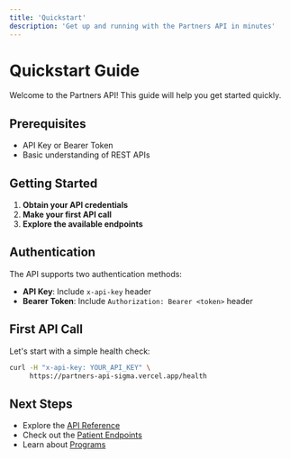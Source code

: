 ```yaml
---
title: 'Quickstart'
description: 'Get up and running with the Partners API in minutes'
---
```


# Quickstart Guide

Welcome to the Partners API! This guide will help you get started quickly.

## Prerequisites

- API Key or Bearer Token
- Basic understanding of REST APIs

## Getting Started

1. **Obtain your API credentials**
2. **Make your first API call**
3. **Explore the available endpoints**

## Authentication

The API supports two authentication methods:

- **API Key**: Include `x-api-key` header
- **Bearer Token**: Include `Authorization: Bearer <token>` header

## First API Call

Let's start with a simple health check:

```bash
curl -H "x-api-key: YOUR_API_KEY" \
     https://partners-api-sigma.vercel.app/health
```

## Next Steps

- Explore the [API Reference](/api-reference/introduction)
- Check out the [Patient Endpoints](/api-reference/endpoint/list-patients)
- Learn about [Programs](/api-reference/endpoint/list-programs)
